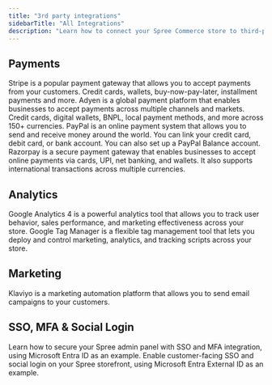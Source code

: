 ```yaml
---
title: "3rd party integrations"
sidebarTitle: "All Integrations"
description: "Learn how to connect your Spree Commerce store to third-party services and platforms."
---
```


## Payments

<CardGroup>
  <Card title="Stripe" href="/integrations/payments/stripe" img="/images/integrations/logos/stripe.png">
    Stripe is a popular payment gateway that allows you to accept payments from your customers. Credit cards, wallets, buy-now-pay-later, installment payments and more.
  </Card>
  <Card title="Adyen" href="/integrations/payments/adyen" img="/images/integrations/logos/adyen.png">
    Adyen is a global payment platform that enables businesses to accept payments across multiple channels and markets. Credit cards, digital wallets, BNPL, local payment methods, and more across 150+ currencies.
  </Card>
  <Card title="PayPal" href="/integrations/payments/paypal" img="/images/integrations/logos/paypal.png">
    PayPal is an online payment system that allows you to send and receive money around the world. You can link your credit card, debit card, or bank account. You can also set up a PayPal Balance account.
  </Card>
  <Card title="RazorPay" href="/integrations/payments/razorpay" img="/images/integrations/logos/razorpay.png">
    Razorpay is a secure payment gateway that enables businesses to accept online payments via cards, UPI, net banking, and wallets. It also supports international transactions across multiple currencies.
  </Card>
</CardGroup>

## Analytics

<CardGroup>
  <Card title="Google Analytics 4" href="/integrations/analytics/google-analytics" img="/images/integrations/logos/google-analytics.png">
    Google Analytics 4 is a powerful analytics tool that allows you to track user behavior, sales performance, and marketing effectiveness across your store.
  </Card>
   <Card title="Google Tag Manager" href="/integrations/analytics/google-tag-manager" img="/images/integrations/logos/google_tag_manager.png">
    Google Tag Manager is a flexible tag management tool that lets you deploy and control marketing, analytics, and tracking scripts across your store.
  </Card>
</CardGroup>

## Marketing

<CardGroup>
  <Card title="Klaviyo" href="/integrations/marketing/klaviyo" img="/images/integrations/logos/klaviyo.png">
    Klaviyo is a marketing automation platform that allows you to send email campaigns to your customers.
  </Card>
</CardGroup>

## SSO, MFA & Social Login

<CardGroup>
  <Card title="Admin Panel SSO & MFA" href="/integrations/sso-mfa-social-login/admin-dashboard" img="/images/integrations/logos/Spree-Admin-SSO.png">
    Learn how to secure your Spree admin panel with SSO and MFA integration, using Microsoft Entra ID as an example.
  </Card>
  <Card title="Storefront SSO & Social Login" href="/integrations/sso-mfa-social-login/storefront" img="/images/integrations/logos/Spree-Social-Login.png">
    Enable customer-facing SSO and social login on your Spree storefront, using Microsoft Entra External ID as an example.
  </Card>
</CardGroup>
